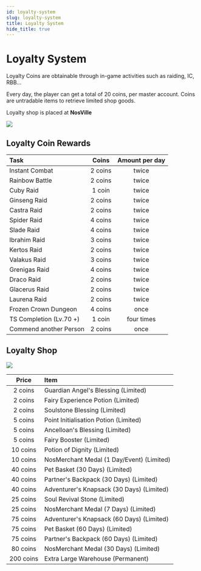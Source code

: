 ```yaml
---
id: loyalty-system
slug: loyalty-system
title: Loyalty System
hide_title: true
---
```



# Loyalty System  

Loyalty Coins are obtainable through in-game activities such as raiding, IC, RBB... 

Every day, the player can get a total of 20 coins, per master account.
Coins are untradable items to retrieve limited shop goods.

Loyalty shop is placed at **NosVille**

![](/img/custom-features/loyalty/npc-position.jpg)

## Loyalty Coin Rewards

| Task | Coins | Amount per day |
|:--|:-:|:-:|
| Instant Combat | 2 coins | twice |
| Rainbow Battle | 2 coins | twice |
| Cuby Raid | 1 coin | twice |
| Ginseng Raid | 2 coins | twice |
| Castra Raid | 2 coins | twice |
| Spider Raid | 4 coins | twice |
| Slade Raid | 4 coins | twice |
| Ibrahim Raid | 3 coins | twice |
| Kertos Raid | 2 coins | twice |
| Valakus Raid | 3 coins | twice |
| Grenigas Raid | 4 coins | twice |
| Draco Raid | 2 coins | twice |
| Glacerus Raid | 2 coins | twice |
| Laurena Raid | 2 coins | twice |
| Frozen Crown Dungeon | 4 coins | once |
| TS Completion (Lv.70 +) | 1 coin | four times |
| Commend another Person | 2 coins | once |

## Loyalty Shop



![](/img/custom-features/loyalty/shop.jpg)

| Price | Item |
|:-:|:--|
| 2 coins | <ItemIcon iconId="10120"/> Guardian Angel's Blessing (Limited) |
| 2 coins | <ItemIcon iconId="2621"/> Fairy Experience Potion (Limited) |
| 2 coins | <ItemIcon iconId="1362"/> Soulstone Blessing (Limited) |
| 5 coins | <ItemIcon iconId="1366"/> Point Initialisation Potion (Limited) |
| 5 coins | <ItemIcon iconId="10119"/> Ancelloan's Blessing (Limited) |
| 5 coins | <ItemIcon iconId="1296"/> Fairy Booster (Limited) |
| 10 coins | <ItemIcon iconId="2168"/> Potion of Dignity (Limited) |
| 10 coins | <ItemIcon iconId="1509"/> NosMerchant Medal (1 Day/Event) (Limited) |
| 40 coins | <ItemIcon iconId="1278"/> Pet Basket (30 Days) (Limited) |
| 40 coins | <ItemIcon iconId="1275"/> Partner's Backpack (30 Days) (Limited) |
| 40 coins | <ItemIcon iconId="1272"/> Adventurer's Knapsack (30 Days) (Limited) |
| 25 coins | <ItemIcon iconId="1365"/> Soul Revival Stone (Limited) |
| 25 coins | <ItemIcon iconId="1509"/> NosMerchant Medal (7 Days) (Limited) |
| 75 coins | <ItemIcon iconId="1272"/> Adventurer's Knapsack (60 Days) (Limited) |
| 75 coins | <ItemIcon iconId="1278"/> Pet Basket (60 Days) (Limited) |
| 75 coins | <ItemIcon iconId="1275"/> Partner's Backpack (60 Days) (Limited) |
| 80 coins | <ItemIcon iconId="1508"/> NosMerchant Medal (30 Days) (Limited) |
| 200 coins | <ItemIcon iconId="3112"/> Extra Large Warehouse (Permanent) |